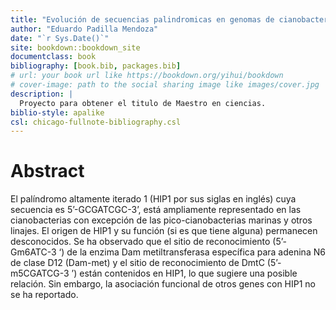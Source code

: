 ```yaml
--- 
title: "Evolución de secuencias palindromicas en genomas de cianobacterias"
author: "Eduardo Padilla Mendoza"
date: "`r Sys.Date()`"
site: bookdown::bookdown_site
documentclass: book
bibliography: [book.bib, packages.bib]
# url: your book url like https://bookdown.org/yihui/bookdown
# cover-image: path to the social sharing image like images/cover.jpg
description: |
  Proyecto para obtener el titulo de Maestro en ciencias.
biblio-style: apalike
csl: chicago-fullnote-bibliography.csl
---
```


# Abstract {-}

El palíndromo altamente iterado 1 (HIP1 por sus siglas en inglés) cuya secuencia es 5'-GCGATCGC-3’, está ampliamente representado en las cianobacterias con excepción de las pico-cianobacterias marinas y otros linajes. El origen de HIP1 y su función (si es que tiene alguna) permanecen desconocidos. Se ha observado que el sitio de reconocimiento (5'-Gm6ATC-3 ') de la enzima Dam metiltransferasa específica para adenina N6 de clase D12 (Dam-met) y el sitio de reconocimiento de DmtC (5'-m5CGATCG-3 ') están contenidos en HIP1, lo que sugiere una posible relación. Sin embargo, la asociación funcional de otros genes con HIP1 no se ha reportado.
